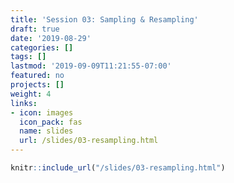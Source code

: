```yaml
---
title: 'Session 03: Sampling & Resampling'
draft: true
date: '2019-08-29'
categories: []
tags: []
lastmod: '2019-09-09T11:21:55-07:00'
featured: no
projects: []
weight: 4
links:
- icon: images
  icon_pack: fas
  name: slides
  url: /slides/03-resampling.html
---
```


```r
knitr::include_url("/slides/03-resampling.html")
```
